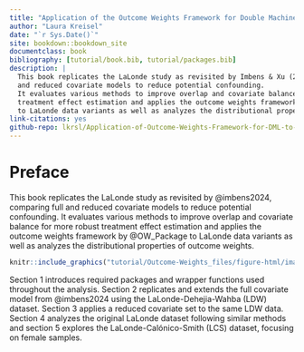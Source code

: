 ```yaml
--- 
title: "Application of the Outcome Weights Framework for Double Machine Learning to the Lalonde Study"
author: "Laura Kreisel"
date: "`r Sys.Date()`"
site: bookdown::bookdown_site
documentclass: book
bibliography: [tutorial/book.bib, tutorial/packages.bib]
description: |
  This book replicates the LaLonde study as revisited by Imbens & Xu (2024), comparing full 
  and reduced covariate models to reduce potential confounding. 
  It evaluates various methods to improve overlap and covariate balance for more robust 
  treatment effect estimation and applies the outcome weights framework by Knaus & Pfleiderer (2024) 
  to LaLonde data variants as well as analyzes the distributional properties of outcome weights.
link-citations: yes
github-repo: lkrsl/Application-of-Outcome-Weights-Framework-for-DML-to-Lalonde-Study
---
```


# Preface {-}

This book replicates the LaLonde study as revisited by @imbens2024, comparing full 
and reduced covariate models to reduce potential confounding. 
It evaluates various methods to improve overlap and covariate balance for more robust 
treatment effect estimation and applies the outcome weights framework by @OW_Package 
to LaLonde data variants as well as analyzes the distributional properties of outcome weights.

```r
knitr::include_graphics("tutorial/Outcome-Weights_files/figure-html/image3.jpg")
```

Section 1 introduces required packages and wrapper functions used throughout the analysis. 
Section 2 replicates and extends the full covariate model from @imbens2024 
using the LaLonde-Dehejia-Wahba (LDW) dataset. 
Section 3 applies a reduced covariate set to the same LDW data. 
Section 4 analyzes the original LaLonde dataset following similar methods and 
section 5 explores the LaLonde-Calónico-Smith (LCS) dataset, focusing on female samples.